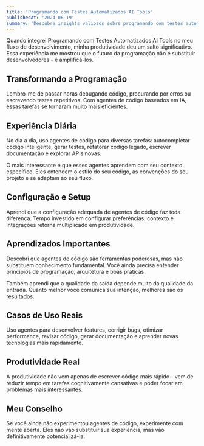 ```yaml
---
title: 'Programando com Testes Automatizados AI Tools'
publishedAt: '2024-06-19'
summary: 'Descubra insights valiosos sobre programando com testes automatizados ai tools e como essa tecnologia pode transformar sua forma de trabalhar com IA e desenvolvimento.'
---
```



Quando integrei Programando com Testes Automatizados AI Tools no meu fluxo de desenvolvimento, minha produtividade deu um salto significativo. Essa experiência me mostrou que o futuro da programação não é substituir desenvolvedores - é amplificá-los.

## Transformando a Programação

Lembro-me de passar horas debugando código, procurando por erros ou escrevendo testes repetitivos. Com agentes de código baseados em IA, essas tarefas se tornaram muito mais eficientes.

## Experiência Diária

No dia a dia, uso agentes de código para diversas tarefas: autocompletar código inteligente, gerar testes, refatorar código legado, escrever documentação e explorar APIs novas.

O mais interessante é que esses agentes aprendem com seu contexto específico. Eles entendem o estilo do seu código, as convenções do seu projeto e se adaptam ao seu fluxo.

## Configuração e Setup

Aprendi que a configuração adequada de agentes de código faz toda diferença. Tempo investido em configurar preferências, contexto e integrações retorna multiplicado em produtividade.

## Aprendizados Importantes

Descobri que agentes de código são ferramentas poderosas, mas não substituem conhecimento fundamental. Você ainda precisa entender princípios de programação, arquitetura e boas práticas.

Também aprendi que a qualidade da saída depende muito da qualidade da entrada. Quanto melhor você comunica sua intenção, melhores são os resultados.

## Casos de Uso Reais

Uso agentes para desenvolver features, corrigir bugs, otimizar performance, revisar código, gerar documentação e aprender novas tecnologias mais rapidamente.

## Produtividade Real

A produtividade não vem apenas de escrever código mais rápido - vem de reduzir tempo em tarefas cognitivamente cansativas e poder focar em problemas mais interessantes.

## Meu Conselho

Se você ainda não experimentou agentes de código, experimente com mente aberta. Eles não vão substituir sua experiência, mas vão definitivamente potencializá-la.
